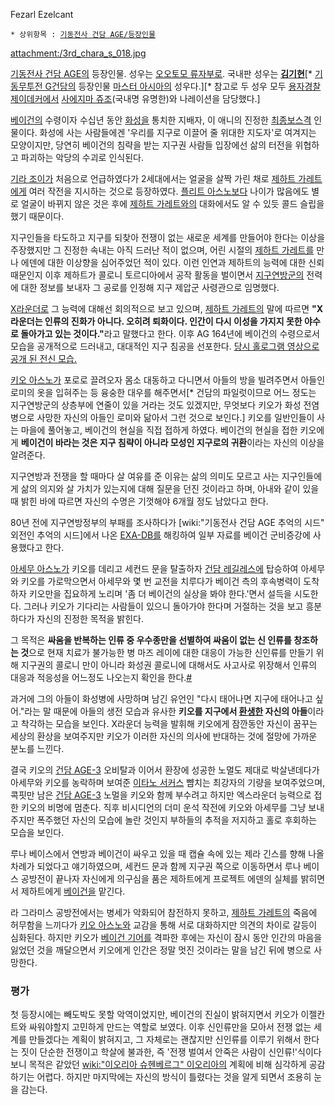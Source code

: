 Fezarl Ezelcant

 * 상위항목 : [[기동전사 건담 AGE/등장인물]]

attachment:/3rd_chara_s_018.jpg

[[기동전사 건담 AGE]]의 등장인물. 성우는 [[오오토모 류자부로]]. 국내판 성우는 '''[[김기현]]'''[* [[기동무투전 G건담]]의 등장인물 [[마스터 아시아]]의 성우다.][* 참고로 두 성우 모두 [[용자경찰 제이데커]]에서 [[사에지마 쥬조]](국내명 유명한)와 나레이션을 담당했다.]

[[베이건]]의 수령이자 수십년 동안 [[화성]]을 통치한 지배자, 이 애니의 진정한 [[최종보스]]격 인물이다. 화성에 사는 사람들에겐 '우리를 지구로 이끌어 줄 위대한 지도자'로 여겨지는 모양이지만, 당연히 베이건의 침략을 받는 지구권 사람들 입장에선 삶의 터전을 위협하고 파괴하는 악당의 수괴로 인식된다.

[[기라 조이]]가 처음으로 언급하였다가 2세대에서는 얼굴을 살짝 가린 채로 [[제하트 가레트]]에게 여러 작전을 지시하는 것으로 등장하였다. [[플리트 아스노]]보다 나이가 많음에도 별로 얼굴이 바뀌지 않은 것은 후에 [[제하트 가레트]]와의 대화에서도 알 수 있듯 콜드 슬립을 했기 때문이다.

지구인들을 타도하고 지구를 되찾아 전쟁이 없는 새로운 세계를 만들어야 한다는 이상을 주장했지만 그 진정한 속내는 아직 드러난 적이 없으며, 어린 시절의 [[제하트 가레트]]를 만나 에덴에 대한 이상향을 심어주었던 적이 있다. 이런 인연과 제하트의 능력에 대한 신뢰 때문인지 이후 제하트가 콜로니 토르디아에서 공작 활동을 벌이면서 [[지구연방군]]의 전력에 대한 정보를 보내자 그 공로를 인정해 지구 제압군 사령관으로 임명했다.

[[X라운더]]로 그 능력에 대해선 회의적으로 보고 있으며, [[제하트 가레트]]의 말에 따르면 '''"X라운더는 인류의 진화가 아니다. 오히려 퇴화이다. 인간이 다시 이성을 가지지 못한 야수로 돌아가고 있는 것이다."'''라고 말했다고 한다. 이후 AG 164년에 베이건의 수령으로서 모습을 공개적으로 드러내고, 대대적인 지구 침공을 선포한다. [http://pds24.egloos.com/pds/201204/24/76/a0051476_4f95ab8197c8d.jpg 당시 홀로그램 영상으로 공개 된 전신 모습.]

[[키오 아스노]]가 포로로 끌려오자 몸소 대동하고 다니면서 아들의 방을 빌려주면서 아들인 로미의 옷을 입혀주는 등 융숭한 대우를 해주면서[* 건담의 파일럿이므로 어느 정도는 지구연방군의 상층부에 연줄이 있을 거라는 것도 있겠지만, 무엇보다 키오가 화성 전염병으로 사망한 자신의 아들인 로미와 닮아서 그런 것으로 보인다.] 키오를 일반인들이 사는 마을에 풀어놓고, 베이건의 현실을 직접 접하게 하였다. 베이건의 현실을 접한 키오에게 '''베이건이 바라는 것은 지구 침략이 아니라 모성인 지구로의 귀환'''이라는 자신의 이상을 알려준다.

지구연방과 전쟁을 할 때마다 살 여유를 준 이유는 삶의 의미도 모르고 사는 지구인들에게 삶의 의지와 살 가치가 있는지에 대해 질문을 던진 것이라고 하며, 아내와 같이 있을 때 밝힌 바에 따르면 자신의 수명은 기껏해야 6개월 정도 남았다고 한다.

80년 전에 지구연방정부의 부패를 조사하다가 [wiki:"기동전사 건담 AGE 추억의 시드" 외전인 추억의 시드]에서 나온 [[EXA-DB]]를 해킹하여 일부 자료를 베이건 군비증강에 사용했다고 한다.

[[아세무 아스노]]가 키오를 데리고 세컨드 문을 탈출하자 [[건담 레길레스]]에 탑승하여 아세무와 키오를 가로막으면서 아세무와 몇 번 교전을 치루다가 베이건 측의 후속병력이 도착하자 키오만을 집요하게 노리며 '좀 더 베이건의 실상을 봐야 한다.'면서 설득을 시도한다. 그러나 키오가 기다리는 사람들이 있으니 돌아가야 한다며 거절하는 것을 보고 흥분하다가 자신의 진정한 목적을 밝힌다.

그 목적은 '''싸움을 반복하는 인류 중 우수종만을 선별하여 싸움이 없는 신 인류를 창조하는 것'''으로 현재 치료가 불가능한 병 마즈 레이에 대한 대응이 가능한 신인류를 만들기 위해 지구권의 콜로니 만이 아니라 화성권 콜로니에 대해서도 사고사로 위장해서 인류의 대응과 적응성을 어느정도 나오는지 확인을 한다.[http://mar.2chan.net/dat/img2/src/1341635472757.jpg #]

과거에 그의 아들이 화성병에 사망하며 남긴 유언인 "다시 태어나면 지구에 태어나고 싶어."라는 말 때문에 아들의 생전 모습과 유사한 '''키오를 지구에서 [[환생]]한 자신의 아들'''이라고 착각하는 모습을 보인다. X라운더 능력을 발휘해 키오에게 잠깐동안 자신이 꿈꾸는 세상의 환상을 보여주지만 키오가 이러한 자신의 의사에 반대하는 것에 절망에 가까운 분노를 느낀다.

결국 키오의 [[건담 AGE-3]] 오비탈과 이어서 환장에 성공한 노멀도 제대로 박살낸데다가 아세무와 키오를 농락하며 보여준 [[이타노 서커스]] 뺨치는 최강자의 기량을 보여주었으며, 콕핏만 남은 [[건담 AGE-3]] 노멀을 키오와 함께 부수려고 하지만 엑스라운더 능력으로 접한 키오의 비명에 멈춘다. 직후 비시디언의 더미 운석 작전에 키오와 아세무를 그냥 보내주지만 폭주했던 자신의 모습에 놀란 것인지 부하들의 추적을 저지하고 홀로 후회하는 모습을 보인다.

루나 베이스에서 연방과 베이건이 싸우고 있을 때 캡슐 속에 있는 제라 긴스를 향해 나올 차례가 되었다고 얘기하였으며, 세컨드 문과 함께 지구권 쪽으로 이동하면서 루나 베이스 공방전이 끝나자 자신에게 의구심을 품은 제하트에게 프로젝트 에덴의 실체를 밝히면서 제하트에게 [[베이건]]을 맡긴다. 

라 그라미스 공방전에서는 병세가 악화되어 참전하지 못하고, [[제하트 가레트]]의 죽음에 허무함을 느끼다가 [[키오 아스노]]와 교감을 통해 서로 대화하지만 의견의 차이로 갈등이 심화된다. 하지만 키오가 [[베이건 기어]]를 격파한 후에는 자신이 잠시 동안 인간의 마음을 잃었던 것을 깨달으면서 키오에게 인간은 정말 멋진 것이라는 말을 남긴 뒤에 병으로 사망한다.

=== 평가 ===
첫 등장시에는 빼도박도 못할 악역이었지만, 베이건의 진실이 밝혀지면서 키오가 이젤칸트와 싸워야할지 고민하게 만드는 역할로 보였다. 이후 신인류만을 모아서 전쟁 없는 세계를 만들겠다는 계획이 밝혀지고, 그 자체로는 괜찮지만 신인류를 이루기 위해서 한다는 짓이 단순한 전쟁이고 학살에 불과한, 즉 '전쟁 벌여서 안죽은 사람이 신인류!'식이다보니 목적은 같았던 [[wiki:"이오리아 슈헨베르그" 이오리아]]의 계획에 비해 심각하게 공감하기는 어렵다. 하지만 마지막에는 자신의 방식이 틀렸다는 것을 알게 되면서 조용히 눈을 감는다.
